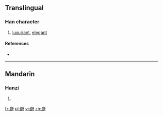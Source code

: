 ==Translingual==

===Han character===
{{Han char|rn=46|rad=山|as=11|sn=14|four=|canj=山尸火戈 (USFI)|ids=⿱[[山]][[尉]]}}

# [[luxuriant]], [[elegant]]

====References====
* {{Han ref|kx=0319.111|hdz=10795.130|uh=5D8E|ud=23950}}

----

==Mandarin==

===Hanzi===
{{cmn-hanzi|pin=[[yù]] ([[yu4]])|wg=yü<sup>4</sup>}}

# {{defn|lang=cmn|sort=山11}}

[[fr:嶎]]
[[pl:嶎]]
[[vi:嶎]]
[[zh:嶎]]